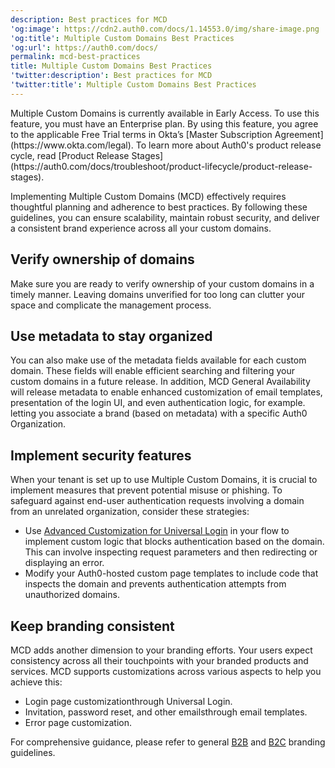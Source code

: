 ```yaml
---
description: Best practices for MCD
'og:image': https://cdn2.auth0.com/docs/1.14553.0/img/share-image.png
'og:title': Multiple Custom Domains Best Practices
'og:url': https://auth0.com/docs/
permalink: mcd-best-practices
title: Multiple Custom Domains Best Practices
'twitter:description': Best practices for MCD
'twitter:title': Multiple Custom Domains Best Practices
---
```

<Warning>
Multiple Custom Domains is currently available in Early Access. To use this feature, you must have an Enterprise plan. By using this feature, you agree to the applicable Free Trial terms in Okta’s [Master Subscription Agreement](https://www.okta.com/legal). To learn more about Auth0's product release cycle, read [Product Release Stages](https://auth0.com/docs/troubleshoot/product-lifecycle/product-release-stages).
</Warning>

Implementing Multiple <Tooltip tip="Custom Domain: Third-party domain with a specialized, or vanity, name." cta="View Glossary" href="/glossary?term=Custom+Domains">Custom Domains</Tooltip> (MCD) effectively requires thoughtful planning and adherence to best practices. By following these guidelines, you can ensure scalability, maintain robust security, and deliver a consistent brand experience across all your custom domains.

## Verify ownership of domains

Make sure you are ready to verify ownership of your custom domains in a timely manner. Leaving domains unverified for too long can clutter your space and complicate the management process.

## Use metadata to stay organized

You can also make use of the metadata fields available for each custom domain. These fields will enable efficient searching and filtering your custom domains in a future release. In addition, MCD General Availability will release metadata to enable enhanced customization of email templates, presentation of the login UI, and even authentication logic, for example. letting you associate a brand (based on metadata) with a specific Auth0 Organization.

## Implement security features

When your tenant is set up to use Multiple Custom Domains, it is crucial to implement measures that prevent potential misuse or phishing. To safeguard against end-user authentication requests involving a domain from an unrelated organization, consider these strategies:

* Use [Advanced Customization for Universal Login](/customize/login-pages/advanced-customizations) in your flow to implement custom logic that blocks authentication based on the domain. This can involve inspecting request parameters and then redirecting or displaying an error.
* Modify your Auth0-hosted custom page templates to include code that inspects the domain and prevents authentication attempts from unauthorized domains.

## Keep branding consistent

MCD adds another dimension to your branding efforts. Your users expect consistency across all their touchpoints with your branded products and services. MCD supports customizations across various aspects to help you achieve this:

* Login page customizationthrough <Tooltip tip="Universal Login: Your application redirects to Universal Login, hosted on Auth0's Authorization Server, to verify a user's identity." cta="View Glossary" href="/glossary?term=Universal+Login">Universal Login</Tooltip>.
* Invitation, password reset, and other emailsthrough email templates.
* Error page customization.

For comprehensive guidance, please refer to general [B2B](/get-started/architecture-scenarios/business-to-business/branding) and [B2C](/get-started/architecture-scenarios/business-to-consumer/branding) branding guidelines.
